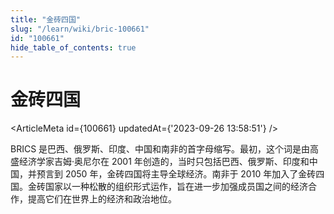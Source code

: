 ```yaml
---
title: "金砖四国"
slug: "/learn/wiki/bric-100661"
id: "100661"
hide_table_of_contents: true
---
```



# 金砖四国

<ArticleMeta id={100661} updatedAt={'2023-09-26 13:58:51'} />
<div className='border-solid border-b border-t-0 my-4 border-[var(--ifm-color-gray-300)]' />

BRICS 是巴西、俄罗斯、印度、中国和南非的首字母缩写。最初，这个词是由高盛经济学家吉姆·奥尼尔在 2001 年创造的，当时只包括巴西、俄罗斯、印度和中国，并预言到 2050 年，金砖四国将主导全球经济。南非于 2010 年加入了金砖四国。金砖国家以一种松散的组织形式运作，旨在进一步加强成员国之间的经济合作，提高它们在世界上的经济和政治地位。

